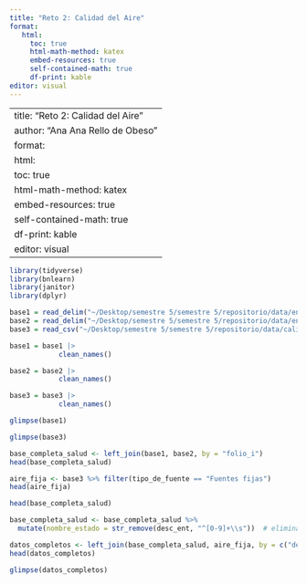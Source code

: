 ```yaml
---
title: "Reto 2: Calidad del Aire"
format:
   html:
     toc: true
     html-math-method: katex
     embed-resources: true
     self-contained-math: true
     df-print: kable
editor: visual
---
```

---
title: "Reto 2: Calidad del Aire"
author: "Ana Ana Rello de Obeso"
format:
   html:
     toc: true
     html-math-method: katex
     embed-resources: true
     self-contained-math: true
     df-print: kable
editor: visual
---


```r
library(tidyverse)
library(bnlearn)
library(janitor)
library(dplyr)
```


```r
base1 = read_delim("~/Desktop/semestre 5/semestre 5/repositorio/data/ensanut2022_muestras.csv", delim = ";")
base2 = read_delim("~/Desktop/semestre 5/semestre 5/repositorio/data/ensanut2022_socdem.csv", delim = ";")
base3 = read_csv("~/Desktop/semestre 5/semestre 5/repositorio/data/calidad_aire_2025.csv")
```

```r
base1 = base1 |>
            clean_names()

base2 = base2 |>
            clean_names()

base3 = base3 |>
            clean_names()
```

```r
glimpse(base1)
```
```r
glimpse(base3)
```


```r
base_completa_salud <- left_join(base1, base2, by = "folio_i")
head(base_completa_salud)
```
```r
aire_fija <- base3 %>% filter(tipo_de_fuente == "Fuentes fijas")
head(aire_fija)
```
```r
head(base_completa_salud)

```

```r
base_completa_salud <- base_completa_salud %>%
  mutate(nombre_estado = str_remove(desc_ent, "^[0-9]+\\s"))  # elimina el código y el espacio inicial

datos_completos <- left_join(base_completa_salud, aire_fija, by = c("desc_ent" = "entidad_federativa"))
head(datos_completos)
```
```r
glimpse(datos_completos)
```

